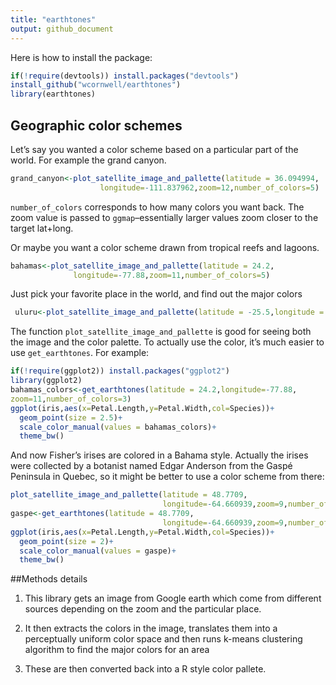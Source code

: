 ```yaml
---
title: "earthtones"
output: github_document
---
```


Here is how to install the package:

```r
if(!require(devtools)) install.packages("devtools")
install_github("wcornwell/earthtones")
library(earthtones)
```

## Geographic color schemes

Let's say you wanted a color scheme based on a particular part of the world.  For example the grand canyon.  

```r
grand_canyon<-plot_satellite_image_and_pallette(latitude = 36.094994,
                    longitude=-111.837962,zoom=12,number_of_colors=5)
```

`number_of_colors` corresponds to how many colors you want back.  The zoom value is passed to `ggmap`--essentially larger values zoom closer to the target lat+long.  

Or maybe you want a color scheme drawn from tropical reefs and lagoons.  

```r
bahamas<-plot_satellite_image_and_pallette(latitude = 24.2,
              longitude=-77.88,zoom=11,number_of_colors=5)
```

Just pick your favorite place in the world, and find out the major colors

```r
 uluru<-plot_satellite_image_and_pallette(latitude = -25.5,longitude = 131,zoom=10,number_of_colors=5)
```

The function `plot_satellite_image_and_pallette` is good for seeing both the image and the color palette.  To actually use the color, it's much easier to use `get_earthtones`.  For example:

```r
if(!require(ggplot2)) install.packages("ggplot2")
library(ggplot2)
bahamas_colors<-get_earthtones(latitude = 24.2,longitude=-77.88,
zoom=11,number_of_colors=3)
ggplot(iris,aes(x=Petal.Length,y=Petal.Width,col=Species))+
  geom_point(size = 2.5)+
  scale_color_manual(values = bahamas_colors)+
  theme_bw()
```

And now Fisher's irises are colored in a Bahama style.  Actually the irises were collected by a botanist named  Edgar Anderson from the Gaspé Peninsula in Quebec, so it might be better to use a color scheme from there:

```R
plot_satellite_image_and_pallette(latitude = 48.7709,
                                  longitude=-64.660939,zoom=9,number_of_colors = 3)
gaspe<-get_earthtones(latitude = 48.7709,
                                  longitude=-64.660939,zoom=9,number_of_colors = 3)
ggplot(iris,aes(x=Petal.Length,y=Petal.Width,col=Species))+
  geom_point(size = 2)+
  scale_color_manual(values = gaspe)+
  theme_bw()
```

##Methods details

1. This library gets an image from Google earth which come from different sources depending on the zoom and the particular place.  

2. It then extracts the colors in the image, translates them into a perceptually uniform color space and then runs k-means clustering algorithm to find the major colors for an area

3. These are then converted back into a R style color pallete.  